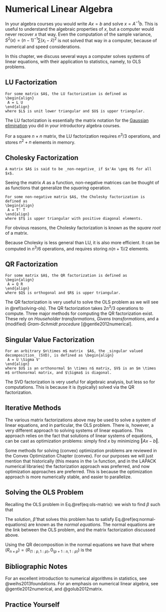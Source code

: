# Numerical Linear Algebra {#algebra}

In your algebra courses you would write $Ax=b$ and solve $x=A^{-1}b$. 
This is useful to understand the algebraic properties of $x$, but a computer would never recover $x$ that way. 
Even the computation of the sample variance, $S^2(x)=(n-1)^{-1}\sum (x_i-\bar x )^2$ is not solved that way in a computer, because of numerical and speed considerations.

In this chapter, we discuss several ways a computer solves systems of linear equations, with their application to statistics, namely, to OLS problems.  


## LU Factorization

```definition
For some matrix $A$, the LU factorization is defined as 
\begin{align}
 A = L U 
\end{align}
where $L$ is unit lower triangular and $U$ is upper triangular. 
```

The LU factorization is essentially the matrix notation for the [Gaussian elimination](https://en.wikipedia.org/wiki/Gaussian_elimination) you did in your introductory algebra courses. 

For a square $n \times n$ matrix, the LU factorization requires $n^3/3$ operations, and stores $n^2+n$ elements in memory. 



## Cholesky Factorization

```definition
A matrix $A$ is said to be _non-negative_ if $x'Ax \geq 0$ for all $x$.
```

Seeing the matrix $A$ as a function, non-negative matrices can be thought of as functions that generalize the _squaring_ operation.



```definition
For some non-negative matrix $A$, the Cholesky factorization is defined as 
\begin{align}
 A = T' T 
\end{align}
where $T$ is upper triangular with positive diagonal elements.
```

For obvious reasons, the Cholesky factorization is known as the _square root_ of a matrix. 

Because Cholesky is less general than LU, it is also more efficient.
It can be computed in $n^3/6$ operations, and requires storing $n(n+1)/2$ elements.


## QR Factorization

```definition
For some matrix $A$, the QR factorization is defined as 
\begin{align}
 A = Q R 
\end{align}
where $Q$ is orthogonal and $R$ is upper triangular. 
```

The QR factorization is very useful to solve the OLS problem as we will see in \@ref(solving-ols).
The QR factorization takes $2n^3/3$ operations to compute. 
Three major methods for computing the QR factorization exist. These rely on _Householder transformations_, _Givens transformations_, and a (modified) _Gram-Schmidt procedure_ [@gentle2012numerical].





## Singular Value Factorization

```definition
For an arbitrary $n\times m$ matrix  $A$, the _singular valued decomposition_ (SVD), is defined as \begin{align}
 A = U \Sigma V' 
\end{align}
where $U$ is an orthonormal $n \times n$ matrix, $V$ is an $m \times m$ orthonormal matrix, and $\Sigma$ is diagonal.
```

The SVD factorization is very useful for algebraic analysis, but less so for computations.
This is because it is (typically) solved via the QR factorization.



## Iterative Methods

The various matrix factorizations above may be used to solve a system of linear equations, and in particular, the OLS problem. 
There is, however, a very different approach to solving systems of linear equations. 
This approach relies on the fact that solutions of linear systems of equations, can be cast as optimization problems: simply find $x$ by minimizing  $\Vert Ax-b \Vert$.

Some methods for solving (convex) optimization problems are reviewed in the Convex Optimization Chapter \ref@(convex).
For our purposes we will just mention that historically (this means in the `lm` function, and in the LAPACK numerical libraries) the factorization approach was preferred, and now optimization approaches are preferred. 
This is because the optimization approach is more numerically stable, and easier to parallelize. 



## Solving the OLS Problem {#solving-ols}

Recalling the OLS problem in Eq.\@ref(eq:ols-matrix): we wish to find $\beta$ such that  
\begin{align}
  \hat \beta:= argmin_\beta \{ \Vert y-X\beta \Vert^2_2 \}.
\end{align}

The solution, $\hat \beta$ that solves this problem has to satisfy 
\begin{align}
  X'X \beta = X'y.
  (\#eq:normal-equations)
\end{align}
Eq.\@ref(eq:normal-equations) are known as the _normal equations_.
The normal equations are the link between the OLS problem, and the matrix factorization discussed above. 


Using the QR decomposition in the normal equations we have that 
\begin{align*}
  \hat \beta = R_{(1:p,1:p)}^{-1} y,
\end{align*}
where $(R_{n\times p})=(R_{(1:p,1:p)},0_{(p+1:n,1:p)})$ is the 









## Bibliographic Notes
For an excellent introduction to numerical algorithms in statistics, see @weihs2013foundations.
For an emphasis on numerical linear algebra, see @gentle2012numerical, and @golub2012matrix.

## Practice Yourself
